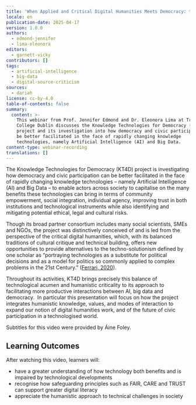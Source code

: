 ```yaml
---
title: 'When Applied and Critical Digital Humanities Meets Democracy: the KT4D Project'
locale: en
publication-date: 2025-04-17
version: 1.0.0
authors:
  - edmond-jennifer
  - lima-eleonora
editors:
  - garnett-vicky
contributors: []
tags:
  - artificial-intelligence
  - big-data
  - digital-source-criticism
sources:
  - dariah
license: cc-by-4.0
table-of-contents: false
summary:
  content: >-
    This webinar from Prof. Jennifer Edmond and Dr. Eleonora Lima at Trinity
    College Dublin discusses the Knowledge Technologies for Democracy (KT4D)
    project and its investigation into how democracy and civic participation can
    be better facilitated in the face of rapidly changing knowledge
    technologies, namely Artificial Intelligence (AI) and Big Data.
content-type: webinar-recording
translations: []
---
```

The Knowledge Technologies for Democracy (KT4D) project is investigating how democracy and civic participation can be better facilitated in the face of rapidly changing knowledge technologies – namely Artificial Intelligence (AI) and Big Data – to enable actors across society to capitalise on the many benefits these technologies can bring in terms of community empowerment, social integration, individual agency, improving trust in both institutions and technological instruments while also identifying and mitigating potential ethical, legal and cultural risks. &#x20;

Though its broad partner consortium includes many social scientists, SMEs and NGOs, the project was distinctively conceived of and is led from the perspective of the critical digital humanities, which, with its balanced traditions of cultural critique and technical building, offers new opportunities to provide alternatives to the techno-solutionism defined by one scholar as “portraying technologies as a substitute for political decisions and as a model for politics so commonly applied to complex problems in the 21st Century.” ([Ferrari, 2020](https://academic.oup.com/ccc/article-abstract/13/1/121/5739591?redirectedFrom=fulltext)).&#x20;

Throughout its activities, KT4D brings precisely this balance of technological acumen and humanistic criticality to its approach to facilitating more productive interactions between AI, big data and democracy.  In particular this presentation will focus on how the project integrates humanistic knowledge, values, and modes of interaction to expand our notion of digital humanities work, and of the future of civic participation in a technologised world.

Subtitles for this video were provided by Áine Foley.

## Learning Outcomes

After watching this video, learners will:

* have a greater understanding of how technology both benefits and is impaired by technological developments
* recognise how safeguarding principles such as FAIR, CARE and TRUST can support greater digital literacy
* appreciate the humanistic approach to technical challenges in society

<VideoCard provider="youtube" id="AEj4DnxCfnM" title="When Applied and Critical Digital Humanities Meets Democracy: the KT4D Project" image="/assets/content/assets/en/resources/hosted/when-applied-and-critical-digital-humanities-meets-democracy-the-kt-4-d-project/friday-frontiers-dec-2024-thumbnail.png" />

